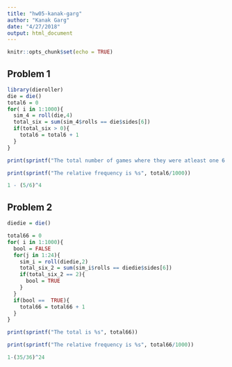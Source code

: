 ```yaml
---
title: "hw05-kanak-garg"
author: "Kanak Garg"
date: "4/27/2018"
output: html_document
---
```


```r
knitr::opts_chunk$set(echo = TRUE)
```

## Problem 1


```r
library(dieroller)
die = die()
total6 = 0
for( i in 1:1000){
  sim_4 = roll(die,4)
  total_six = sum(sim_4$rolls == die$sides[6])
  if(total_six > 0){
    total6 = total6 + 1
  }
}

print(sprintf("The total number of games where they were atleast one 6 is %s", total6))

print(sprintf("The relative frequency is %s", total6/1000))

1 - (5/6)^4
```

## Problem 2


```r

diedie = die()

total66 = 0
for( i in 1:1000){
  bool = FALSE
  for(j in 1:24){
    sim_i = roll(diedie,2)
    total_six_2 = sum(sim_i$rolls == diedie$sides[6])
    if(total_six_2 == 2){
      bool = TRUE
    }
  }
  if(bool ==  TRUE){
    total66 = total66 + 1
  }
}

print(sprintf("The total is %s", total66))

print(sprintf("The relative frequency is %s", total66/1000))

1-(35/36)^24
```

